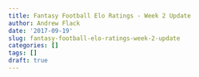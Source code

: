 ```yaml
---
title: Fantasy Football Elo Ratings - Week 2 Update
author: Andrew Flack
date: '2017-09-19'
slug: fantasy-football-elo-ratings-week-2-update
categories: []
tags: []
draft: true
---
```


